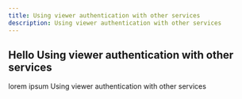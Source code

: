 ```yaml
---
title: Using viewer authentication with other services
description: Using viewer authentication with other services
---
```


## Hello Using viewer authentication with other services

lorem ipsum Using viewer authentication with other services
